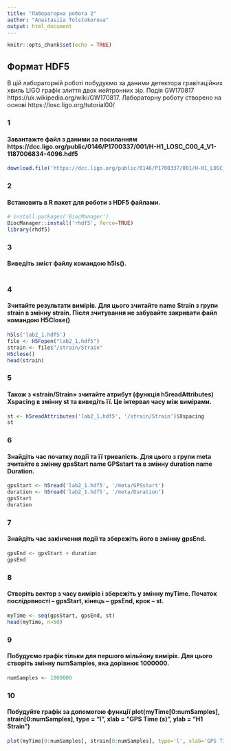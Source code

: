 ```yaml
---
title: "Лабораторна робота 2"
author: "Anastasiia Tolstokorova"
output: html_document
---
```


```r
knitr::opts_chunk$set(echo = TRUE)
```

## Формат HDF5

В цій лабораторній роботі побудуємо за даними детектора гравітаційних хвиль
LIGO графік злиття двох нейтронних зір. Подія GW170817
https://uk.wikipedia.org/wiki/GW170817. Лабораторну роботу створено на основі
https://losc.ligo.org/tutorial00/

### 1

#### Завантажте файл з даними за посиланням https://dcc.ligo.org/public/0146/P1700337/001/H-H1_LOSC_C00_4_V1-1187006834-4096.hdf5  


```r
download.file('https://dcc.ligo.org/public/0146/P1700337/001/H-H1_LOSC_C00_4_V1-1187006834-4096.hdf5', destfile='lab2_1.hdf5', mode='wb')
```


### 2
#### Встановить в R пакет для роботи з HDF5 файлами.

```r
# install.packages('BiocManager')
BiocManager::install('rhdf5', force=TRUE)
library(rhdf5)
```


### 3
#### Виведіть зміст файлу командою h5ls().


```r
```




### 4
#### Зчитайте результати вимірів. Для цього зчитайте name Strain з групи strain в змінну strain. Після зчитування не забувайте закривати файл командою H5Close()

```r
h5ls('lab2_1.hdf5')
file <- H5Fopen("lab2_1.hdf5")
strain <- file$"/strain/Strain"
H5close()
head(strain)
```



### 5
#### Також з «strain/Strain» зчитайте атрибут (функція h5readAttributes) Xspacing в змінну st та виведіть її. Це інтервал часу між вимірами.

```r
st <- h5readAttributes('lab2_1.hdf5', '/strain/Strain')$Xspacing
st
```



### 6
#### Знайдіть час початку події та її тривалість. Для цього з групи meta зчитайте в змінну gpsStart name GPSstart та в змінну duration name Duration.

```r
gpsStart <- h5read('lab2_1.hdf5', '/meta/GPSstart')
duration <- h5read('lab2_1.hdf5', '/meta/Duration')
gpsStart
duration
```


### 7

#### Знайдіть час закінчення події та збережіть його в змінну gpsEnd.
```r
gpsEnd <- gpsStart + duration
gpsEnd

```


### 8
#### Створіть вектор з часу вимірів і збережіть у змінну myTime. Початок послідовності – gpsStart, кінець – gpsEnd, крок – st.

```r
myTime <- seq(gpsStart, gpsEnd, st)
head(myTime, n=50)
```



### 9
#### Побудуємо графік тільки для першого мільйону вимірів. Для цього створіть змінну numSamples, яка дорівнює 1000000.

```r
numSamples <- 1000000
```



### 10
#### Побудуйте графік за допомогою функції plot(myTime[0:numSamples], strain[0:numSamples], type = "l", xlab = "GPS Time (s)", ylab = "H1 Strain")

```r
plot(myTime[0:numSamples], strain[0:numSamples], type='l', xlab='GPS Time(s)', ylab='H1 Strain')
```